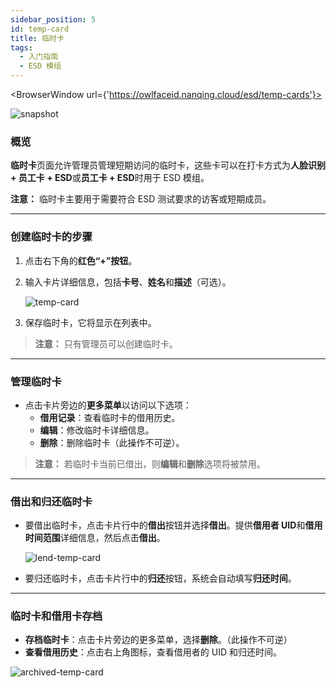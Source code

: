 ```yaml
---
sidebar_position: 5
id: temp-card
title: 临时卡
tags:
  - 入门指南
  - ESD 模组
---
```



<BrowserWindow url={'https://owlfaceid.nanqing.cloud/esd/temp-cards'}>

![snapshot](/assets/esd/ch/temp-cards.png)

</BrowserWindow>

### 概览

**临时卡**页面允许管理员管理短期访问的临时卡，这些卡可以在打卡方式为**人脸识别 + 员工卡 + ESD**或**员工卡 + ESD**时用于 ESD 模组。

**注意：** 临时卡主要用于需要符合 ESD 测试要求的访客或短期成员。

---

### 创建临时卡的步骤

1. 点击右下角的**红色“+”按钮**。
2. 输入卡片详细信息，包括**卡号**、**姓名**和**描述**（可选）。

   ![temp-card](/assets/esd/ch/temp-card.png)

3. 保存临时卡，它将显示在列表中。

> **注意：** 只有管理员可以创建临时卡。

---

### 管理临时卡

- 点击卡片旁边的**更多菜单**以访问以下选项：
  - **借用记录**：查看临时卡的借用历史。
  - **编辑**：修改临时卡详细信息。
  - **删除**：删除临时卡（此操作不可逆）。

> **注意：** 若临时卡当前已借出，则**编辑**和**删除**选项将被禁用。

---

### 借出和归还临时卡

- 要借出临时卡，点击卡片行中的**借出**按钮并选择**借出**。提供**借用者 UID**和**借用时间范围**详细信息，然后点击**借出**。

  ![lend-temp-card](/assets/esd/ch/lend-temp-card.png)

- 要归还临时卡，点击卡片行中的**归还**按钮，系统会自动填写**归还时间**。

---

### 临时卡和借用卡存档

- **存档临时卡**：点击卡片旁边的更多菜单，选择**删除**。（此操作不可逆）
- **查看借用历史**：点击右上角图标，查看借用者的 UID 和归还时间。

![archived-temp-card](/assets/esd/ch/archived-temp-card.png)
